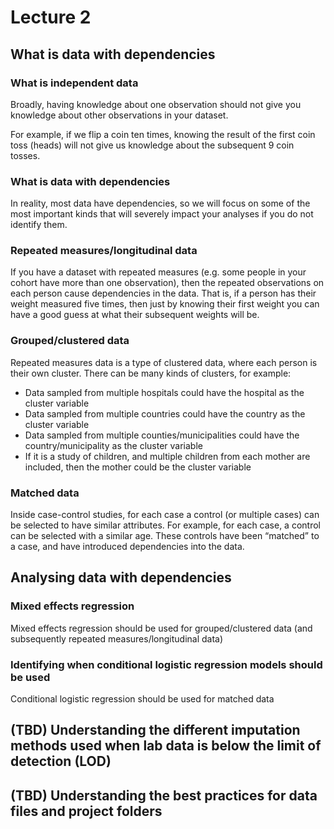 # Lecture 2

## What is data with dependencies

### What is independent data

Broadly, having knowledge about one observation should not give you knowledge about other observations in your dataset.

For example, if we flip a coin ten times, knowing the result of the first coin toss (heads) will not give us knowledge about the subsequent 9 coin tosses.

### What is data with dependencies

In reality, most data have dependencies, so we will focus on some of the most important kinds that will severely impact your analyses if you do not identify them.

### Repeated measures/longitudinal data

If you have a dataset with repeated measures (e.g. some people in your cohort have more than one observation), then the repeated observations on each person cause dependencies in the data. That is, if a person has their weight measured five times, then just by knowing their first weight you can have a good guess at what their subsequent weights will be.

### Grouped/clustered data

Repeated measures data is a type of clustered data, where each person is their own cluster. There can be many kinds of clusters, for example:

- Data sampled from multiple hospitals could have the hospital as the cluster variable
- Data sampled from multiple countries could have the country as the cluster variable
- Data sampled from multiple counties/municipalities could have the country/municipality as the cluster variable
- If it is a study of children, and multiple children from each mother are included, then the mother could be the cluster variable

### Matched data

Inside case-control studies, for each case a control (or multiple cases) can be selected to have similar attributes. For example, for each case, a control can be selected with a similar age. These controls have been "matched" to a case, and have introduced dependencies into the data.

## Analysing data with dependencies

### Mixed effects regression

Mixed effects regression should be used for grouped/clustered data (and subsequently repeated measures/longitudinal data)

### Identifying when conditional logistic regression models should be used

Conditional logistic regression should be used for matched data

## (TBD) Understanding the different imputation methods used when lab data is below the limit of detection (LOD)

## (TBD) Understanding the best practices for data files and project folders

